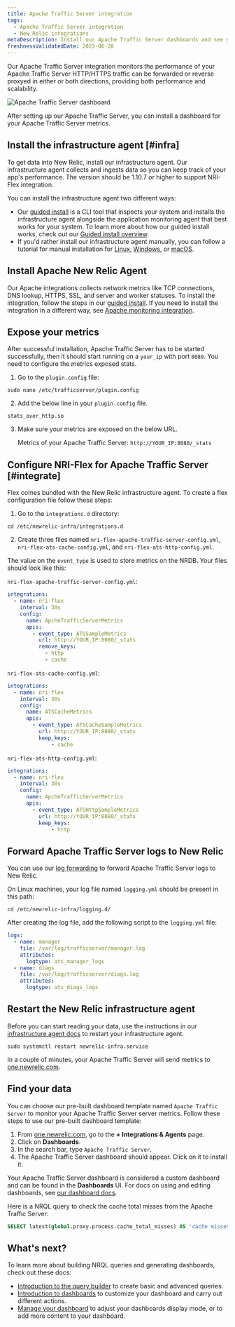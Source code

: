 ```yaml
---
title: Apache Traffic Server integration
tags:
  - Apache Traffic Server integration
  - New Relic integrations
metaDescription: Install our Apache Traffic Server dashboards and see your Apache Traffic Server  data in New Relic.
freshnessValidatedDate: 2023-06-28
---
```



Our Apache Traffic Server integration monitors the performance of your Apache Traffic Server HTTP/HTTPS traffic can be forwarded or reverse proxyed in either or both directions, providing both performance and scalability.


<img
    title="Apache Traffic Server dashboard"
    alt="Apache Traffic Server dashboard"
    src={infrastructureApacheTrafficServerDashboard}
/>

<figcaption>
After setting up our Apache Traffic Server, you can install a dashboard for your Apache Traffic Server metrics. 
</figcaption>

## Install the infrastructure agent [#infra]

To get data into New Relic, install our infrastructure agent. Our infrastructure agent collects and ingests data so you can keep track of your app's performance. The version should be 1.10.7 or higher to support NRI-Flex integration.

You can install the infrastructure agent two different ways:

* Our [guided install](https://one.newrelic.com/nr1-core?state=4f81feab-35f7-e97e-9903-52510f8542bd) is a CLI tool that inspects your system and installs the infrastructure agent alongside the application monitoring agent that best works for your system. To learn more about how our guided install works, check out our [Guided install overview](/docs/infrastructure/host-integrations/installation/new-relic-guided-install-overview).
* If you'd rather install our infrastructure agent manually, you can follow a tutorial for manual installation for [Linux](/docs/infrastructure/install-infrastructure-agent/linux-installation/install-infrastructure-monitoring-agent-linux), [Windows](/docs/infrastructure/install-infrastructure-agent/windows-installation/install-infrastructure-monitoring-agent-windows/), or [macOS](/docs/infrastructure/install-infrastructure-agent/macos-installation/install-infrastructure-monitoring-agent-macos/).

## Install Apache New Relic Agent
Our Apache integrations collects network metrics like TCP connections, DNS lookup, HTTPS, SSL, and server and worker statuses.
To install the integration, follow the steps in our [guided install](https://one.newrelic.com/launcher/nr1-core.explorer?pane=eyJuZXJkbGV0SWQiOiJucjEtY29yZS5saXN0aW5nIn0=&cards%5B0%5D=eyJuZXJkbGV0SWQiOiJucjEtaW5zdGFsbC1uZXdyZWxpYy5ucjEtaW5zdGFsbC1uZXdyZWxpYyIsInBhdGgiOiJvaGkiLCJyZWNpcGVOYW1lIjoiYXBhY2hlLW9wZW4tc291cmNlLWludGVncmF0aW9uIiwiYWN0aXZlQ29tcG9uZW50IjoiVlRTT0NvbW1hbmQiLCJhY3RpdmVFbnZpcm9ubWVudCI6ImFwYWNoZS1vcGVuLXNvdXJjZS1pbnRlZ3JhdGlvbiJ9).
If you need to install the integration in a different way, see [Apache monitoring integration](/docs/infrastructure/host-integrations/host-integrations-list/apache-monitoring-integration/).

## Expose your metrics
After successful installation, Apache Traffic Server has to be started successfully, then it should start running on a `your_ip` with port `8080`. You need to configure the metrics exposed stats.

1. Go to the `plugin.config` file:
  ```shell
  sudo nano /etc/trafficserver/plugin.config
  ```
2. Add the below line in your `plugin.config` file.
  ```
  stats_over_http.so
  ``` 
3. Make sure your metrics are exposed on the below URL.

   Metrics of your Apache Traffic Server: `http://YOUR_IP:8080/_stats`

## Configure NRI-Flex for Apache Traffic Server [#integrate]

Flex comes bundled with the New Relic infrastructure agent. To create a flex configuration file follow these steps:

1. Go to the `integrations.d` directory:

  ```shell
  cd /etc/newrelic-infra/integrations.d
  ```

2. Create three files named `nri-flex-apache-traffic-server-config.yml`, `nri-flex-ats-cache-config.yml`, and `nri-flex-ats-http-config.yml`.

The value on the `event_type` is used to store metrics on the NRDB. Your files should look like this:

  `nri-flex-apache-traffic-server-config.yml`:

  ```yml
  integrations:
    - name: nri-flex
      interval: 30s
      config:
        name: ApcheTrafficServerMetrics
        apis:
          - event_type: ATSSampleMetrics
            url: http://YOUR_IP:8080/_stats 
            remove_keys:
              - http
              - cache
  ```
  
  `nri-flex-ats-cache-config.yml`:

  ```yml
  integrations:
    - name: nri-flex
      interval: 30s
      config:
        name: ATSCacheMetrics
        apis:
          - event_type: ATSCacheSampleMetrics
            url: http://YOUR_IP:8080/_stats 
            keep_keys:
            	- cache
  ```
  
  `nri-flex-ats-http-config.yml`:

  ```yml
  integrations:
    - name: nri-flex
      interval: 30s
      config:
        name: ApcheTrafficServerMetrics
        apis:
          - event_type: ATSHttpSampleMetrics
            url: http://YOUR_IP:8080/_stats 
            keep_keys:
            	- http
  ```
  
## Forward Apache Traffic Server logs to New Relic

You can use our [log forwarding](/docs/logs/forward-logs/forward-your-logs-using-infrastructure-agent/) to forward Apache Traffic Server logs to New Relic.

On Linux machines, your log file named `logging.yml` should be present in this path:

```shell
cd /etc/newrelic-infra/logging.d/
```
After creating the log file, add the following script to the `logging.yml` file:


  ```yml
  logs:
    - name: manager
      file: /var/log/trafficserver/manager.log
      attributes:
        logtype: ats_manager_logs
    - name: diags
      file: /var/log/trafficserver/diags.log
      attributes:
        logtype: ats_diags_logs 
  ```
## Restart the New Relic infrastructure agent

Before you can start reading your data, use the instructions in our [infrastructure agent docs](/docs/infrastructure/install-infrastructure-agent/manage-your-agent/start-stop-restart-infrastructure-agent/) to restart your infrastructure agent.

```shell
sudo systemctl restart newrelic-infra.service
```

In a couple of minutes, your Apache Traffic Server will send metrics to [one.newrelic.com](https://one.newrelic.com).
## Find your data

You can choose our pre-built dashboard template named `Apache Traffic Server` to monitor your Apache Traffic Server server metrics. Follow these steps to use our pre-built dashboard template:

1. From [one.newrelic.com](https://one.newrelic.com), go to the <DNT>**+ Integrations & Agents**</DNT> page. 
2. Click on <DNT>**Dashboards**</DNT>.
3. In the search bar, type `Apache Traffic Server`. 
4. The Apache Traffic Server dashboard should appear. Click on it to install it.

Your Apache Traffic Server dashboard is considered a custom dashboard and can be found in the <DNT>**Dashboards**</DNT> UI. For docs on using and editing dashboards, see [our dashboard docs](/docs/query-your-data/explore-query-data/dashboards/introduction-dashboards).

Here is a NRQL query to check the cache total misses from the Apache Traffic Server:

```sql
SELECT latest(global.proxy.process.cache_total_misses) AS 'cache misses' FROM ATSCacheSampleMetrics
```

## What's next?

To learn more about building NRQL queries and generating dashboards, check out these docs:

* [Introduction to the query builder](/docs/query-your-data/explore-query-data/query-builder/introduction-query-builder) to create basic and advanced queries.
* [Introduction to dashboards](/docs/query-your-data/explore-query-data/dashboards/introduction-dashboards) to customize your dashboard and carry out different actions.
* [Manage your dashboard](/docs/query-your-data/explore-query-data/dashboards/manage-your-dashboard) to adjust your dashboards display mode, or to add more content to your dashboard.
